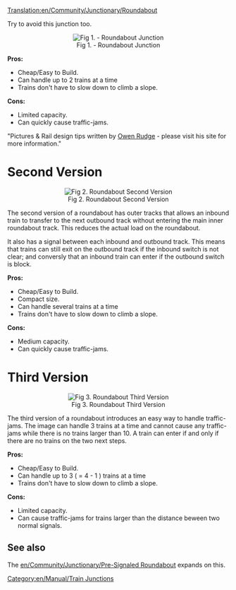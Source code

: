 [[Translation:en/Community/Junctionary/Roundabout]]
{{en/Community/Junctionary/Navigation}}

Try to avoid this junction too.

<center>[[File:en/Community/Junctionary/Roundabout.png|center|frame|Fig 1. - Roundabout Junction]]</center>


'''Pros:'''
*Cheap/Easy to Build.
*Can handle up to 2 trains at a time
*Trains don't have to slow down to climb a slope.
 
'''Cons:'''
*Limited capacity.
*Can quickly cause traffic-jams. 


"Pictures & Rail design tips written by [http://www.owenrudge.net/TT/ Owen Rudge] - please visit his site for more information."

[[Category:en/Manual/Train Junctions]]

=Second Version=
<center>[[File:en/Big-two-to-four-roundabout.png|center|frame|Fig 2. Roundabout Second Version]]</center>

The second version of a roundabout has outer tracks that allows an inbound train to transfer to the next outbound track without entering the main inner roundabout track. This reduces the actual load on the roundabout.

It also has a signal between each inbound and outbound track. This means that trains can still exit on the outbound track if the inbound switch is not clear; and conversly that an inbound train can enter if the outbound switch is block.

'''Pros:'''
*Cheap/Easy to Build.
*Compact size.
*Can handle several trains at a time
*Trains don't have to slow down to climb a slope.
 
'''Cons:'''
*Medium capacity.
*Can quickly cause traffic-jams.

=Third Version=
<center>[[File:en/Community/Junctionary/No-colide-roundabout-4w.png|center|frame|Fig 3. Roundabout Third Version]]</center>

The third version of a roundabout introduces an easy way to handle traffic-jams. The image can handle 3 trains at a time and cannot cause any traffic-jams while there is no trains larger than 10. A train can enter if and only if there are no trains on the two next steps.

'''Pros:'''
*Cheap/Easy to Build.
*Can handle up to 3 ( = 4 - 1 ) trains at a time
*Trains don't have to slow down to climb a slope.
 
'''Cons:'''
*Limited capacity.
*Can cause traffic-jams for trains larger than the distance beween two normal signals.

== See also ==

The [[en/Community/Junctionary/Pre-Signaled Roundabout]] expands on this.